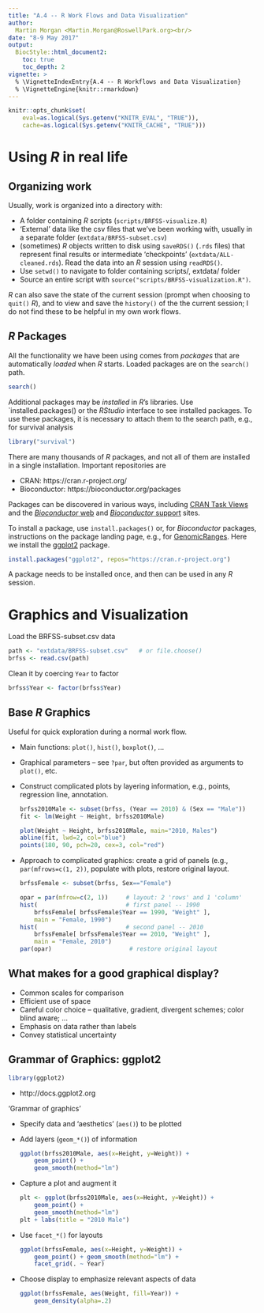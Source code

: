 ```yaml
---
title: "A.4 -- R Work Flows and Data Visualization"
author:
  Martin Morgan <Martin.Morgan@RoswellPark.org><br/>
date: "8-9 May 2017"
output:
  BiocStyle::html_document2:
    toc: true
    toc_depth: 2
vignette: >
  % \VignetteIndexEntry{A.4 -- R Workflows and Data Visualization}
  % \VignetteEngine{knitr::rmarkdown}
---
```


```r
knitr::opts_chunk$set(
    eval=as.logical(Sys.getenv("KNITR_EVAL", "TRUE")),
    cache=as.logical(Sys.getenv("KNITR_CACHE", "TRUE")))
```

# Using _R_ in real life

## Organizing work

Usually, work is organized into a directory with:

- A folder containing _R_ scripts (`scripts/BRFSS-visualize.R`)
- 'External' data like the csv files that we've been working with,
  usually in a separate folder (`extdata/BRFSS-subset.csv`)
- (sometimes) _R_ objects written to disk using `saveRDS()` (`.rds`
  files) that represent final results or intermediate 'checkpoints'
  (`extdata/ALL-cleaned.rds`). Read the data into an _R_ session using
  `readRDS()`.
- Use `setwd()` to navigate to folder containing scripts/, extdata/ folder
- Source an entire script with `source("scripts/BRFSS-visualization.R")`.
  
_R_ can also save the state of the current session (prompt when
choosing to `quit()` _R_), and to view and save the `history()` of the
the current session; I do not find these to be helpful in my own work
flows.

## _R_ Packages

All the functionality we have been using comes from _packages_
that are automatically _loaded_ when _R_ starts. Loaded packages are on
the `search()` path.

```r
search()
```

Additional packages may be _installed_ in _R_'s libraries. Use
`installed.packages() or the _RStudio_ interface to see installed
packages. To use these packages, it is necessary to attach them to the
search path, e.g., for survival analysis

```r
library("survival")
```

There are many thousands of _R_ packages, and not all of them are
installed in a single installation. Important repositories are

- CRAN: https://cran.r-project.org/
- Bioconductor: https://bioconductor.org/packages

Packages can be discovered in various ways, including
[CRAN Task Views][] and the [_Bioconductor_ web][] and
[_Bioconductor_ support][] sites.

To install a package, use `install.packages()` or, for _Bioconductor_
packages, instructions on the package landing page, e.g., for
[GenomicRanges][]. Here we install the [ggplot2][] package.

```r
install.packages("ggplot2", repos="https://cran.r-project.org")
```

A package needs to be installed once, and then can be used in any _R_
session.

[CRAN Task Views]: https://cran.r-project.org/web/views/
[_Bioconductor_ web]: https://bioconductor.org
[_Bioconductor_ support]: https://support.bioconductor.org
[GenomicRanges]: https://bioconductor.org/packages/GenomicRanges
[ggplot2]: https://cran.r-project.org/package=ggplot2

# Graphics and Visualization

Load the BRFSS-subset.csv data

<!--
```r
path <- file.path("extdata", "BRFSS-subset.csv")
brfss <- read.csv(path)
```
-->

```r
path <- "extdata/BRFSS-subset.csv"   # or file.choose()
brfss <- read.csv(path)
```

Clean it by coercing `Year` to factor

```r
brfss$Year <- factor(brfss$Year)
```

## Base _R_ Graphics

Useful for quick exploration during a normal work flow.

- Main functions: `plot()`, `hist()`, `boxplot()`, ...
- Graphical parameters -- see `?par`, but often provided as arguments
  to `plot()`, etc.
- Construct complicated plots by layering information, e.g., points,
  regression line, annotation.
  
    ```r
    brfss2010Male <- subset(brfss, (Year == 2010) & (Sex == "Male"))
    fit <- lm(Weight ~ Height, brfss2010Male)
  
    plot(Weight ~ Height, brfss2010Male, main="2010, Males")
    abline(fit, lwd=2, col="blue")
    points(180, 90, pch=20, cex=3, col="red")
    ```

- Approach to complicated graphics: create a grid of panels (e.g.,
  `par(mfrows=c(1, 2))`, populate with plots, restore original layout.
  
    ```r
    brfssFemale <- subset(brfss, Sex=="Female")
    
    opar = par(mfrow=c(2, 1))     # layout: 2 'rows' and 1 'column'
    hist(                         # first panel -- 1990
        brfssFemale[ brfssFemale$Year == 1990, "Weight" ],
        main = "Female, 1990")
    hist(                         # second panel -- 2010
        brfssFemale[ brfssFemale$Year == 2010, "Weight" ],
        main = "Female, 2010")
    par(opar)                      # restore original layout
    ```

## What makes for a good graphical display?

- Common scales for comparison
- Efficient use of space
- Careful color choice -- qualitative, gradient, divergent schemes;
  color blind aware; ...
- Emphasis on data rather than labels
- Convey statistical uncertainty

## Grammar of Graphics: ggplot2

```r
library(ggplot2)
```

- http://docs.ggplot2.org

'Grammar of graphics'

- Specify data and 'aesthetics' (`aes()`) to be plotted
- Add layers (`geom_*()`) of information

    ```r
    ggplot(brfss2010Male, aes(x=Height, y=Weight)) +
        geom_point() +
        geom_smooth(method="lm")
    ```
    
- Capture a plot and augment it

    ```r
    plt <- ggplot(brfss2010Male, aes(x=Height, y=Weight)) +
        geom_point() +
        geom_smooth(method="lm")
    plt + labs(title = "2010 Male")
    ```
    
- Use `facet_*()` for layouts

    ```r
    ggplot(brfssFemale, aes(x=Height, y=Weight)) +
        geom_point() + geom_smooth(method="lm") +
        facet_grid(. ~ Year)
    ```
        
- Choose display to emphasize relevant aspects of data

    ```r
    ggplot(brfssFemale, aes(Weight, fill=Year)) +
        geom_density(alpha=.2)
    ```
